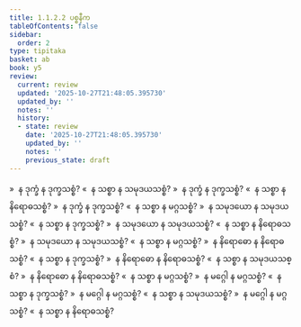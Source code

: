 ```yaml
---
title: 1.1.2.2 ပစ္စနီက
tableOfContents: false
sidebar:
  order: 2
type: tipitaka
basket: ab
book: y5
review:
  current: review
  updated: '2025-10-27T21:48:05.395730'
  updated_by: ''
  notes: ''
  history:
  - state: review
    date: '2025-10-27T21:48:05.395730'
    updated_by: ''
    notes: ''
    previous_state: draft
---
```



<ReviewStatus review={frontmatter.review} showDetails={true} />

<HypothesisAnnotation frontmatter={frontmatter} />

<DynamicBreadcrumb />

<Division number="5" book="y5" e="ch" v="33" p="206">

<Paragraph number="43" book="y5">
»  န ဒုက္ခံ န ဒုက္ခသစ္စံ?
</Paragraph>

<Paragraph number="44" book="y5">
«  န သစ္စာ န သမုဒယသစ္စံ?
</Paragraph>

<Paragraph number="45" book="y5">
»  န ဒုက္ခံ န ဒုက္ခသစ္စံ?
</Paragraph>

<Paragraph number="46" book="y5">
«  န သစ္စာ န နိရောဓသစ္စံ?
</Paragraph>

<Paragraph number="47" book="y5">
»  န ဒုက္ခံ န ဒုက္ခသစ္စံ?
</Paragraph>

<Paragraph number="48" book="y5">
«  န သစ္စာ န မဂ္ဂသစ္စံ?
</Paragraph>

<Paragraph number="49" book="y5">
»  န သမုဒယော န သမုဒယသစ္စံ?
</Paragraph>

<Paragraph number="50" book="y5">
«  န သစ္စာ န ဒုက္ခသစ္စံ?
</Paragraph>

<Paragraph number="51" book="y5">
»  န သမုဒယော န သမုဒယသစ္စံ?
</Paragraph>

<Paragraph number="52" book="y5">
«  န သစ္စာ န နိရောဓသစ္စံ?
</Paragraph>

<Paragraph number="53" book="y5">
»  န သမုဒယော န သမုဒယသစ္စံ?
</Paragraph>

<Paragraph number="54" book="y5">
«  န သစ္စာ န မဂ္ဂသစ္စံ?
</Paragraph>

<Paragraph number="55" book="y5">
»  န နိရောဓော န နိရောဓသစ္စံ?
</Paragraph>

<Paragraph number="56" book="y5">
«  န သစ္စာ န ဒုက္ခသစ္စံ?
</Paragraph>

<Paragraph number="57" book="y5">
»  န နိရောဓော န နိရောဓသစ္စံ?
</Paragraph>

<Paragraph number="58" book="y5">
«  န သစ္စာ န သမုဒယသစ္စံ?
</Paragraph>

<Paragraph number="59" book="y5">
»  န နိရောဓော န နိရောဓသစ္စံ?
</Paragraph>

<Paragraph number="60" book="y5">
«  န သစ္စာ န မဂ္ဂသစ္စံ?
</Paragraph>

<Paragraph number="61" book="y5">
»  န မဂ္ဂေါ န မဂ္ဂသစ္စံ?
</Paragraph>

<Paragraph number="62" book="y5">
«  န သစ္စာ န ဒုက္ခသစ္စံ?
</Paragraph>

<Paragraph number="63" book="y5">
»  န မဂ္ဂေါ န မဂ္ဂသစ္စံ?
</Paragraph>

<Paragraph number="64" book="y5">
«  န သစ္စာ န သမုဒယသစ္စံ?
</Paragraph>

<Paragraph number="65" book="y5">
»  န မဂ္ဂေါ န မဂ္ဂသစ္စံ?
</Paragraph>

<Paragraph number="66" book="y5">
«  န သစ္စာ န နိရောဓသစ္စံ?
</Paragraph>
</Division>